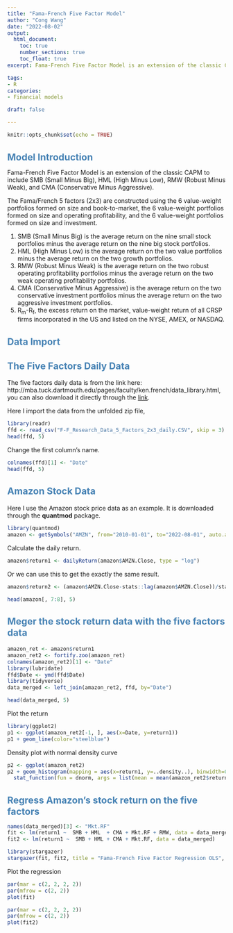 ```yaml
---
title: "Fama-French Five Factor Model"
author: "Cong Wang"
date: "2022-08-02"
output:
  html_document:
    toc: true
    number_sections: true
    toc_float: true
excerpt: Fama-French Five Factor Model is an extension of the classic CAPM to include SMB (Small Minus Big), 	HML (High Minus Low), RMW (Robust Minus Weak), and CMA (Conservative Minus Aggressive).

tags: 
- R
categories:
- Financial models

draft: false

---
```

<style type="text/css">
  h1,h2,h3{
  font-size: 16pt;
  color: steelblue
}
</style>


```r
knitr::opts_chunk$set(echo = TRUE)
```

# Model Introduction

Fama-French Five Factor Model is an extension of the classic CAPM to include SMB (Small Minus Big), 	HML (High Minus Low), RMW (Robust Minus Weak), and CMA (Conservative Minus Aggressive).

The Fama/French 5 factors (2x3) are constructed using the 6 value-weight portfolios formed on size and book-to-market, the 6 value-weight portfolios formed on size and operating profitability, and the 6 value-weight portfolios formed on size and investment. 
	
1. SMB (Small Minus Big) is the average return on the nine small stock portfolios minus the average return on the nine big stock portfolios.
2. HML (High Minus Low) is the average return on the two value portfolios minus the average return on the two growth portfolios.
3. RMW (Robust Minus Weak) is the average return on the two robust operating profitability portfolios minus the average return on the two weak operating profitability portfolios. 
4. CMA (Conservative Minus Aggressive) is the average return on the two conservative investment portfolios minus the average return on the two aggressive investment portfolios.
5. R~m~-R~f~, the excess return on the market, value-weight return of all CRSP firms incorporated in the US and listed on the NYSE, AMEX, or NASDAQ.

# Data Import

## The Five Factors Daily Data
The five factors daily data is from the link here: http://mba.tuck.dartmouth.edu/pages/faculty/ken.french/data_library.html, you can also download it directly through the [link](http://mba.tuck.dartmouth.edu/pages/faculty/ken.french/ftp/F-F_Research_Data_5_Factors_2x3_daily_CSV.zip).

Here I import the data from the unfolded zip file,
```r
library(readr)
ffd <- read_csv("F-F_Research_Data_5_Factors_2x3_daily.CSV", skip = 3)
head(ffd, 5)
```

Change the first column's name.
```r
colnames(ffd)[1] <- "Date"
head(ffd, 5)
```

## Amazon Stock Data
Here I use the Amazon stock price data as an example. It is downloaded through the **quantmod** package.
```r
library(quantmod)
amazon <- getSymbols("AMZN", from="2010-01-01", to="2022-08-01", auto.assign = F)
```

Calculate the daily return.
```r
amazon$return1 <- dailyReturn(amazon$AMZN.Close, type = "log")

```

Or we can use this to get the exactly the same result.
```r
amazon$return2 <- (amazon$AMZN.Close-stats::lag(amazon$AMZN.Close))/stats::lag(amazon$AMZN.Close)
```

```r
head(amazon[, 7:8], 5)
```

## Meger the stock return data with the five factors data
```r
amazon_ret <- amazon$return1
amazon_ret2 <- fortify.zoo(amazon_ret)
colnames(amazon_ret2)[1] <- "Date"
library(lubridate)
ffd$Date <- ymd(ffd$Date)
library(tidyverse)
data_merged <- left_join(amazon_ret2, ffd, by="Date")
```

```r
head(data_merged, 5)
```
Plot the return 
```r
library(ggplot2)
p1 <- ggplot(amazon_ret2[-1, ], aes(x=Date, y=return1))
p1 + geom_line(color="steelblue")
```

Density plot with normal density curve
```r
p2 <- ggplot(amazon_ret2)
p2 + geom_histogram(mapping = aes(x=return1, y=..density..), binwidth=0.005, color="steelblue", fill="grey", size=1) +
  stat_function(fun = dnorm, args = list(mean = mean(amazon_ret2$return1, na.rm = T), sd = sd(amazon_ret2$return1, na.rm = T)), size=1)
```

# Regress Amazon's stock return on the five factors
```r
names(data_merged)[3] <- "Mkt.RF"
fit <- lm(return1 ~  SMB + HML  + CMA + Mkt.RF + RMW, data = data_merged)
fit2 <- lm(return1 ~  SMB + HML + CMA + Mkt.RF, data = data_merged)

```

```r
library(stargazer)
stargazer(fit, fit2, title = "Fama-French Five Factor Regression OLS", type="text")

```

Plot the regression 
```r
par(mar = c(2, 2, 2, 2))
par(mfrow = c(2, 2))
plot(fit)
```

```r
par(mar = c(2, 2, 2, 2))
par(mfrow = c(2, 2))
plot(fit2)
```













